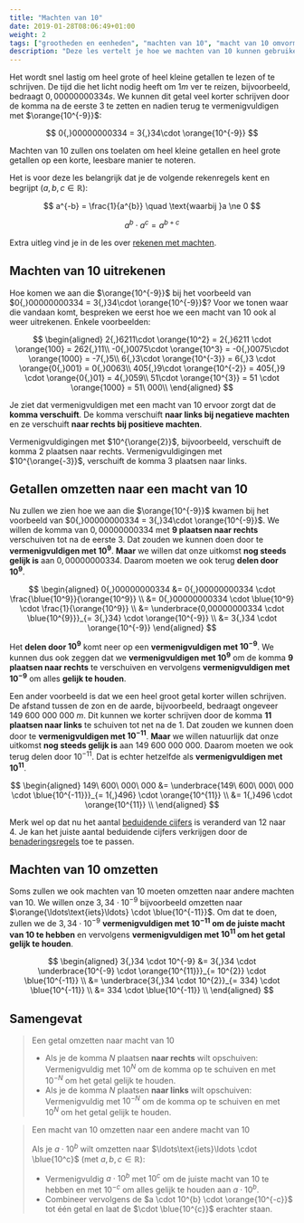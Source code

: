 ```yaml
---
title: "Machten van 10"
date: 2019-01-28T08:06:49+01:00
weight: 2
tags: ["grootheden en eenheden", "machten van 10", "macht van 10 omvormen"]
description: "Deze les vertelt je hoe we machten van 10 kunnen gebruiken om heel grote of heel kleine getallen korter te schrijven. We leggen ook uit hoe je machten van 10 kan omzetten."
---
```


Het wordt snel lastig om heel grote of heel kleine getallen te lezen of te
schrijven.
De tijd die het licht nodig
heeft om $1 \si{ m}$ ver te reizen, bijvoorbeeld, bedraagt $0{,}00000000334 
\si{ s}$. We kunnen dit getal veel korter schrijven door de komma na de eerste
3 te zetten en nadien terug te vermenigvuldigen met $\orange{10^{-9}}$:

$$
0{,}00000000334 = 3{,}34\cdot \orange{10^{-9}}
$$


Machten van 10 zullen ons toelaten om heel kleine getallen en heel grote
getallen op een korte, leesbare manier te noteren.

Het is voor deze les belangrijk dat je de volgende rekenregels kent en begrijpt
($a, b, c \in \mathbb{R}$):


$$
a^{-b} = \frac{1}{a^{b}} \quad \text{waarbij }a \ne 0
$$


$$
a^b \cdot a^c = a^{b+c}
$$


Extra uitleg vind je in de les over [rekenen met
machten](/lessen/wiskunde/eentermen/product/).

## Machten van 10 uitrekenen

Hoe komen we aan die $\orange{10^{-9}}$ bij het voorbeeld van $0{,}00000000334 
= 3{,}34\cdot \orange{10^{-9}}$? Voor we tonen waar die vandaan komt, bespreken
we eerst hoe we een macht van 10 ook al weer uitrekenen. Enkele voorbeelden:

$$
\begin{aligned}
2{,}6211\cdot \orange{10^2} = 2{,}6211 \cdot \orange{100} = 262{,}11\\
 -0{,}0075\cdot \orange{10^3} = -0{,}0075\cdot \orange{1000} = -7{,}5\\
 6{,}3\cdot \orange{10^{-3}} = 6{,}3 \cdot \orange{0{,}001} = 0{,}0063\\
 405{,}9\cdot \orange{10^{-2}} = 405{,}9 \cdot \orange{0{,}01} = 4{,}059\\
 51\cdot \orange{10^{3}} = 51 \cdot \orange{1000} = 51\ 000\\
\end{aligned}
$$

Je ziet dat vermenigvuldigen met een macht van 10
ervoor zorgt dat de **komma verschuift**.
De komma verschuift **naar links bij negatieve machten** en ze verschuift **naar rechts bij positieve machten**.

Vermenigvuldigingen met $10^{\orange{2}}$, bijvoorbeeld, verschuift de komma <Orange>2 plaatsen naar rechts</Orange>.
Vermenigvuldigingen met $10^{\orange{-3}}$, verschuift de komma <Orange>3 plaatsen naar links</Orange>.

## Getallen omzetten naar een macht van 10

Nu zullen we zien hoe we aan die $\orange{10^{-9}}$ kwamen bij het voorbeeld
van $0{,}00000000334 = 3{,}34\cdot \orange{10^{-9}}$.
We willen de komma van $0{,}00000000334$ met
**<Blue>9 plaatsen naar rechts</Blue>** verschuiven tot na de eerste 3. Dat zouden we kunnen doen door te **<Blue>vermenigvuldigen met $10^9$</Blue>**. **Maar** we willen dat onze uitkomst **<Orange>nog steeds gelijk is</Orange>** aan $0{,}00000000334$. Daarom moeten we ook terug **<Orange>delen door $10^9$</Orange>**.

$$
\begin{aligned}
0{,}00000000334 &= 0{,}00000000334 \cdot \frac{\blue{10^9}}{\orange{10^9}} \\
 &= 0{,}00000000334 \cdot \blue{10^9} \cdot \frac{1}{\orange{10^9}} \\
 &= \underbrace{0,00000000334 \cdot \blue{10^{9}}}_{= 3{,}34} \cdot \orange{10^{-9}} \\
 &= 3{,}34 \cdot \orange{10^{-9}}
\end{aligned}
$$

Het **<Orange>delen door $10^9$</Orange>** komt neer op
een **<Orange>vermenigvuldigen met $10^{-9}$</Orange>**. We kunnen dus ook
zeggen dat we
**<Blue>vermenigvuldigen met $10^9$</Blue>** om de komma
**<Blue>9 plaatsen naar rechts</Blue>** te verschuiven en vervolgens
**<Orange>vermenigvuldigen met $10^{-9}$</Orange>** om alles
**<Orange>gelijk te houden</Orange>**.

Een ander voorbeeld is dat we een heel groot getal korter willen schrijven. De
afstand tussen de zon en de aarde, bijvoorbeeld, bedraagt ongeveer
$149\ 600\ 000\ 000\ \si{m}$. Dit kunnen we korter schrijven door de komma
**<Blue>11 plaatsen naar links</Blue>** te schuiven tot net na de 1.
Dat zouden we kunnen doen door te
**<Blue>vermenigvuldigen met $10^{-11}$</Blue>**. **Maar** we willen
natuurlijk dat onze uitkomst
**<Orange>nog steeds gelijk is</Orange>** aan $149\ 600\ 000\ 000$.
Daarom moeten we ook terug delen door $10^{-11}$. Dat is echter hetzelfde als
**<Orange>vermenigvuldigen met $10^{11}$</Orange>**.

$$
\begin{aligned}
149\ 600\ 000\ 000 &= \underbrace{149\ 600\ 000\ 000 \cdot \blue{10^{-11}}}_{= 1{,}496} \cdot \orange{10^{11}} \\
 &= 1{,}496 \cdot \orange{10^{11}} \\
\end{aligned}
$$

Merk wel op dat nu het aantal [beduidende cijfers](../beduidende_cijfers) is
veranderd van 12 naar 4. Je kan het juiste aantal beduidende cijfers
verkrijgen door de [benaderingsregels](../benaderingsregels) toe te passen.

## Machten van 10 omzetten

Soms zullen we ook machten van 10 moeten omzetten naar andere machten van 10.
We willen onze $3{,}34 \cdot 10^{-9}$ bijvoorbeeld omzetten naar
$\orange{\ldots\text{iets}\ldots} \cdot \blue{10^{-11}}$. Om dat te doen,
zullen we de $3{,}34 \cdot 10^{-9}$
**<Blue>vermenigvuldigen met $10^{-11}$ om de juiste macht van 10 te hebben</Blue>**
en vervolgens
**<Orange>vermenigvuldigen met $10^{11}$ om het getal gelijk te houden</Orange>**.

$$
\begin{aligned}
3{,}34 \cdot 10^{-9} &= 3{,}34 \cdot \underbrace{10^{-9} \cdot \orange{10^{11}}}_{= 10^{2}} \cdot \blue{10^{-11}} \\
 &= \underbrace{3{,}34 \cdot 10^{2}}_{= 334} \cdot \blue{10^{-11}} \\
 &= 334 \cdot \blue{10^{-11}} \\
\end{aligned}
$$

## Samengevat

> Een getal omzetten naar macht van 10
> 
> -   Als je de komma $N$ plaatsen **naar rechts** wilt opschuiven:
>     Vermenigvuldig met <Blue>$10^{N}$ om de komma op te schuiven</Blue> en met <Orange>$10^{-N}$ om het getal gelijk te houden</Orange>.
> -   Als je de komma $N$ plaatsen **naar links** wilt opschuiven:
>     Vermenigvuldig met <Blue>$10^{-N}$ om de komma op te schuiven</Blue> en met <Orange>$10^N$ om het getal gelijk te houden</Orange>.

> Een macht van 10 omzetten naar een andere macht van 10
> 
> Als je $a \cdot 10^b$ wilt omzetten naar $\ldots\text{iets}\ldots \cdot
> \blue{10^c}$ <Mute>(met $a, b, c \in \mathbb{R}$)</Mute>:
> 
> * Vermenigvuldig $a \cdot 10^b$ met <Blue>$10^{c}$ om de juiste
>   macht van 10 te hebben</Blue> en met <Orange>$10^{-c}$ om alles
>   gelijk te houden</Orange> aan $a \cdot 10^b$.
> * Combineer vervolgens de $a \cdot 10^{b} \cdot \orange{10^{-c}}$ tot één getal
>   en laat de $\cdot \blue{10^{c}}$ erachter staan.
